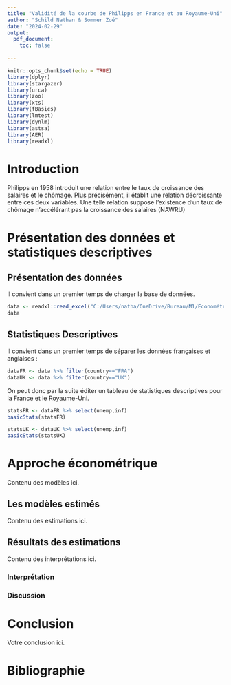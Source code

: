 ```yaml
---
title: "Validité de la courbe de Philipps en France et au Royaume-Uni"
author: "Schild Nathan & Sommer Zoé"
date: "2024-02-29"
output: 
  pdf_document:
    toc: false
    
---
```


```r
knitr::opts_chunk$set(echo = TRUE)
library(dplyr)
library(stargazer)
library(urca)
library(zoo)
library(xts)
library(fBasics)
library(lmtest)
library(dynlm)
library(astsa)
library(AER)
library(readxl)
```

\renewcommand{\abstractname}{Résumé}
\begin{abstract}
Cette étude analyse la validité empirique de la courbe de Philipps au sein du Royaume-Uni et de la France.
\end{abstract}

\newpage  

\renewcommand{\contentsname}{Table des Matières}
\tableofcontents

\newpage


# Introduction

Philipps en 1958 introduit une relation entre le taux de croissance des salaires et le chômage. Plus précisément, il établit une relation décroissante entre ces deux variables. Une telle relation suppose l'existence d'un taux de chômage n'accélérant pas la croissance des salaires (NAWRU)

# Présentation des données et statistiques descriptives



## Présentation des données


Il convient dans un premier temps de charger la base de données.

```r
data <- readxl::read_excel("C:/Users/natha/OneDrive/Bureau/M1/Econométrie appliquée II/data.xlsx")
data
```


## Statistiques Descriptives

Il convient dans un premier temps de séparer les données françaises et anglaises :
```r
dataFR <- data %>% filter(country=="FRA")
dataUK <- data %>% filter(country=="UK")
```
On peut donc par la suite éditer un tableau de statistiques descriptives pour la France et le Royaume-Uni.
```r
statsFR <- dataFR %>% select(unemp,inf)
basicStats(statsFR)
```

```r
statsUK <- dataUK %>% select(unemp,inf)
basicStats(statsUK)

```


# Approche économétrique

Contenu des modèles ici.

## Les modèles estimés

Contenu des estimations ici.

## Résultats des estimations

Contenu des interprétations ici.

### Interprétation
### Discussion

# Conclusion

Votre conclusion ici.

# Bibliographie




